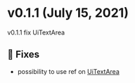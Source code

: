 
<Meta title="Releases/v0.x.x/v0.1.x/v0.1.1" />

<style> 
{`
  code {
    background-color: transparent!important;
  }
`}
</style>

# v0.1.1 (July 15, 2021)
v0.1.1 fix UiTextArea

## 🐛 Fixes
- possibility to use ref on [UiTextArea](/docs/atoms-textarea--with-placeholder)
